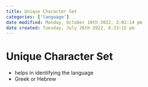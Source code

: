 ```yaml
---
title: Unique Character Set
categories: ['language']
date modified: Monday, October 10th 2022, 2:02:14 pm
date created: Tuesday, July 26th 2022, 8:33:15 pm
---
```


# Unique Character Set
- helps in identifying the language
- Greek or Hebrew



